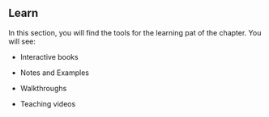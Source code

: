 ## Learn

In this section, you will find the tools for the learning pat of the chapter. You will see:

-   Interactive books

-   Notes and Examples

-   Walkthroughs

-   Teaching videos
